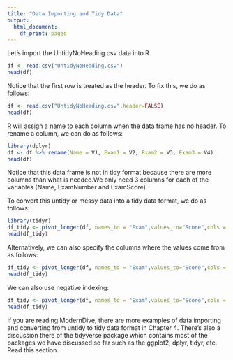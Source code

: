 ```yaml
---
title: "Data Importing and Tidy Data"
output:
  html_document:
    df_print: paged
---
```

Let's import the UntidyNoHeading.csv data into R.
```r
df <- read.csv("UntidyNoHeading.csv")
head(df)

```

Notice that the first row is treated as the header.  To fix this, we do as follows:
```r
df <- read.csv("UntidyNoHeading.csv",header=FALSE)
head(df)
```
R will assign a name to each column when the data frame has no header. To rename a column, we can do as follows:

```r
library(dplyr)
df <- df %>% rename(Name = V1, Exam1 = V2, Exam2 = V3, Exam3 = V4)
head(df)
```
Notice that this data frame is not in tidy format because there are more columns than what is needed.We only need 3 columns for each of the variables (Name, ExamNumber and ExamScore).

To convert this untidy or messy data into a tidy data format, we do as follows:

```r
library(tidyr)
df_tidy <- pivot_longer(df, names_to = "Exam",values_to="Score",cols = Exam1:Exam3)
head(df_tidy)
```
Alternatively, we can also specify the columns where the values come from as follows:

```r
df_tidy <- pivot_longer(df, names_to = "Exam",values_to="Score",cols = c(2,3,4))
head(df_tidy)
```
We can also use negative indexing:

```r
df_tidy <- pivot_longer(df, names_to = "Exam",values_to="Score",cols = -1)
head(df_tidy)
```


If  you are reading ModernDive, there are more examples of data importing and converting from untidy to tidy data format in Chapter 4. There's also a discussion there of the tidyverse package which contains most of the packages we have discussed so far such as the ggplot2, dplyr, tidyr, etc.  Read this section. 